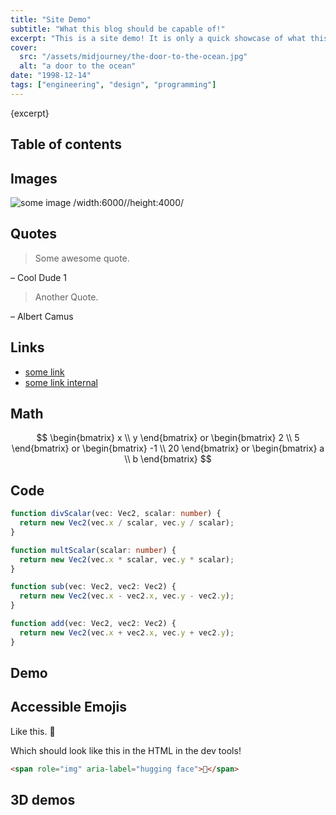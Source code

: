 ```yaml
---
title: "Site Demo"
subtitle: "What this blog should be capable of!"
excerpt: "This is a site demo! It is only a quick showcase of what this blog can do, to test when refactoring that all the bits and pieces still work and also to show how flexible markdown setups with MDX are! Maybe, I'll write a writeup on how this blog works..."
cover:
  src: "/assets/midjourney/the-door-to-the-ocean.jpg"
  alt: "a door to the ocean"
date: "1998-12-14"
tags: ["engineering", "design", "programming"]
---
```


<p>{excerpt}</p>

## Table of contents

## Images

![some image /width:6000//height:4000/](/assets/newsletter/5.jpg)

## Quotes

> Some awesome quote.

– Cool Dude 1

> Another Quote.

– Albert Camus

## Links

- [some link](https://www.google.com)
- [some link internal](/booknotes/tao-te-ching)

## Math

$$
\begin{bmatrix}
   x \\
   y
\end{bmatrix}
or 
\begin{bmatrix}
   2 \\
   5
\end{bmatrix}
or
\begin{bmatrix}
   -1 \\
   20
\end{bmatrix}
or 
\begin{bmatrix}
   a \\
   b
\end{bmatrix}
$$

## Code

```typescript
function divScalar(vec: Vec2, scalar: number) {
  return new Vec2(vec.x / scalar, vec.y / scalar);
}

function multScalar(scalar: number) {
  return new Vec2(vec.x * scalar, vec.y * scalar);
}

function sub(vec: Vec2, vec2: Vec2) {
  return new Vec2(vec.x - vec2.x, vec.y - vec2.y);
}

function add(vec: Vec2, vec2: Vec2) {
  return new Vec2(vec.x + vec2.x, vec.y + vec2.y);
}
```

## Demo


<UnitVectorDemo />

## Accessible Emojis

Like this. 🤗 

Which should look like this in the HTML in the dev tools!

```html
<span role="img" aria-label="hugging face">🤗</span>
```

## 3D demos


<ThreeFiberDemo />